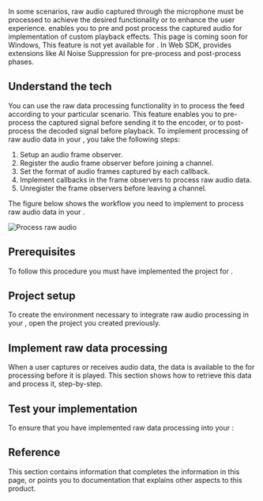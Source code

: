 

In some scenarios, raw audio captured through the microphone must be processed to achieve the desired functionality or to enhance the user experience. <Vpd k="SDK" /> enables you to pre and post process the captured audio for implementation of custom playback effects.
<PlatformWrapper platform="windows">
This page is coming soon for Windows,
</PlatformWrapper>
<PlatformWrapper platform="react-js">
This feature is not yet available for <Vpl k="NAME" />.
</PlatformWrapper>
<PlatformWrapper notAllowed="windows">
<PlatformWrapper platform="web">
In Web SDK, <Vg k="COMPANY"/> provides extensions like <Link to="/video-calling/develop/ai-noise-suppression">AI Noise Suppression</Link> for pre-process and post-process phases.
</PlatformWrapper>
<PlatformWrapper notAllowed="web, react-js">

## Understand the tech

You can use the raw data processing functionality in <Vpd k="SDK" /> to process the feed according to your particular scenario. This feature enables you to pre-process the captured signal before sending it to the encoder, or to post-process the decoded signal before playback. To implement processing of raw audio data in your <Vpl k="CLIENT" />, you take the following steps:

1. Setup an audio frame observer.
1. Register the audio frame observer before joining a channel.
1. Set the format of audio frames captured by each callback.
1. Implement callbacks in the frame observers to process raw audio data. 
1. Unregister the frame observers before leaving a channel.

The figure below shows the workflow you need to implement to process raw audio data in your <Vpl k="CLIENT" />.

![Process raw audio](/images/voice-sdk/process-raw-audio.png)

## Prerequisites

To follow this procedure you must have implemented the [<Vg k="GET_STARTED"/>](../get-started/get-started-sdk) project for <Vpd k="NAME"/>.

## Project setup

To create the environment necessary to integrate raw audio processing in your <Vpl k="CLIENT" />, open the [<Vg k="GET_STARTED"/>](../get-started/get-started-sdk) <Vpd k="NAME"/> project you created previously.

## Implement raw data processing

<PlatformWrapper notAllowed="web">
When a user captures or receives audio data, the data is available to the <Vpl k="CLIENT" /> for processing before it is played. This section shows how to retrieve this data and process it, step-by-step.
</PlatformWrapper>

<ProjectImplement/>

## Test your implementation

To ensure that you have implemented raw data processing into your <Vpl k="CLIENT" />:


## Reference

This section contains information that completes the information in this page, or points you to documentation that explains other aspects to this product.

<Reference/>

</PlatformWrapper>
</PlatformWrapper>
